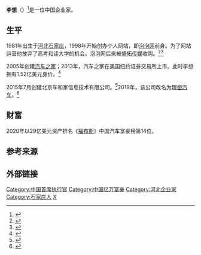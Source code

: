 '''李想'''（{{bd|1981年|10月5日}}）<ref>{{cite web |title=理想汽车CEO李想，创业20年回顾：从普通人到顶尖领袖的5层楼_楼层 |url=https://www.sohu.com/a/410650672_640191 |website=www.sohu.com |language=en |access-date=2020-10-16 |archive-date=2020-10-18 |archive-url=https://web.archive.org/web/20201018024903/https://www.sohu.com/a/410650672_640191 |dead-url=no }}</ref>是一位中国企业家。

==生平==
1981年出生于[[河北|河北]][[石家庄|石家庄]]，1998年开始创办个人网站，即[[泡泡网|泡泡网]]前身。为了网站运营他放弃了高考和读大学的机会。泡泡网后来被[[盛拓传媒|盛拓传媒]]收购。<ref>{{cite news |title=李想回顾创业16年，他写下了这20000字的真经 |url=https://www.sohu.com/a/76079771_355100 |work=www.sohu.com |language=en}}</ref><ref>{{cite news |title=互联网泡沫或将破灭 垂直网站挑战与机遇并存 - 国际在线 |url=http://news.cri.cn/gb/30524/2011/06/14/5291s3276722.htm |work=news.cri.cn |accessdate=2020-10-16 |archive-date=2020-10-18 |archive-url=https://web.archive.org/web/20201018140336/http://news.cri.cn/gb/30524/2011/06/14/5291s3276722.htm |dead-url=no }}</ref>

2005年创建[[汽车之家|汽车之家]]；2013年，汽车之家在美国纽约证券交易所上市。此时李想拥有1.52亿美元身价。<ref>{{cite news |title=汽车之家赴美大涨76% 80后创始人身价近10亿_央广网 |url=http://finance.cnr.cn/gundong/201312/t20131212_514382511.shtml |work=finance.cnr.cn |accessdate=2020-10-16 |archive-date=2020-10-17 |archive-url=https://web.archive.org/web/20201017195816/http://finance.cnr.cn/gundong/201312/t20131212_514382511.shtml |dead-url=no }}</ref>

2015年7月创建北京车和家信息技术有限公司。<ref>{{cite news |title=汽车之家总裁再创业 李想现在是车和家创始人 |url=http://tech.sina.com.cn/i/2015-10-13/doc-ifxirmpz8312536.shtml |work=tech.sina.com.cn |accessdate=2020-10-16 |archive-date=2015-10-16 |archive-url=https://web.archive.org/web/20151016043924/http://tech.sina.com.cn/i/2015-10-13/doc-ifxirmpz8312536.shtml |dead-url=no }}</ref>2019年，该公司改名为[[理想汽车|理想汽车]]。<ref>{{cite news |url=https://www.autohome.com.cn/news/201906/938301.html |work=www.autohome.com.cn |title=存档副本 |accessdate=2020-10-16 |archive-date=2020-10-19 |archive-url=https://web.archive.org/web/20201019030809/https://www.autohome.com.cn/news/201906/938301.html |dead-url=no }}</ref>

==财富==
2020年以29亿美元资产排名《[[福布斯|福布斯]]》中国汽车富豪榜第14位。

==参考来源==
{{reflist}}

==外部链接==
{{Weibo|李想}}

{{DEFAULTSORT:L}}
[[Category:中国首席执行官|Category:中国首席执行官]]
[[Category:中国亿万富豪|Category:中国亿万富豪]]
[[Category:河北企业家|Category:河北企业家]]
[[Category:石家庄人|Category:石家庄人]]
[[Category:李姓|X]]